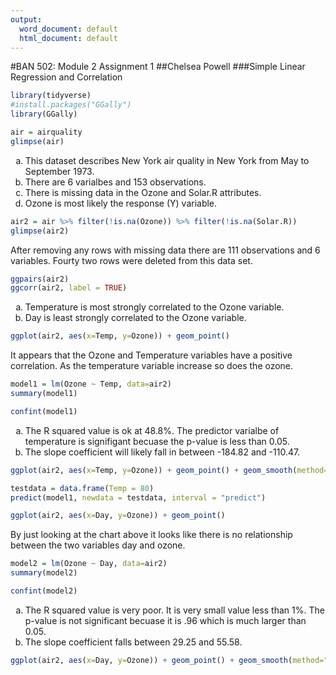 ---
output:
  word_document: default
  html_document: default
---
#BAN 502: Module 2 Assignment 1
##Chelsea Powell
###Simple Linear Regression and Correlation


```{r setup}
library(tidyverse)
#install.packages("GGally")
library(GGally)

air = airquality
glimpse(air)
```
a. This dataset describes New York air quality in New York from May to September 1973.
b. There are 6 varialbes and 153 observations.
c. There is missing data in the Ozone and Solar.R attributes.
d. Ozone is most likely the response (Y) variable.

```{r delete missing values}
air2 = air %>% filter(!is.na(Ozone)) %>% filter(!is.na(Solar.R))
glimpse(air2)
```
After removing any rows with missing data there are 111 observations and 6 variables. Fourty two rows were deleted from this data set.

```{r}
ggpairs(air2)
ggcorr(air2, label = TRUE)
```
a. Temperature is most strongly correlated to the Ozone variable.
b. Day is least strongly correlated to the Ozone variable.

```{r}
ggplot(air2, aes(x=Temp, y=Ozone)) + geom_point()
```
It appears that the Ozone and Temperature variables have a positive correlation. As the temperature variable increase so does the ozone.

```{r}
model1 = lm(Ozone ~ Temp, data=air2)
summary(model1)

confint(model1)
```
a. The R squared value is ok at 48.8%. The predictor varialbe of temperature is signifigant becuase the p-value is less than 0.05.
b. The slope coefficient will likely fall in between -184.82 and -110.47.

```{r}
ggplot(air2, aes(x=Temp, y=Ozone)) + geom_point() + geom_smooth(method="lm", se=FALSE)
```

```{r}
testdata = data.frame(Temp = 80)
predict(model1, newdata = testdata, interval = "predict")
```

```{r}
ggplot(air2, aes(x=Day, y=Ozone)) + geom_point()
```
By just looking at the chart above it looks like there is no relationship between the two variables day and ozone.

```{r}
model2 = lm(Ozone ~ Day, data=air2)
summary(model2)

confint(model2)

```
a. The R squared value is very poor. It is very small value less than 1%. The p-value is not significant becuase it is .96 which is much larger than 0.05.
b. The slope coefficient falls between 29.25 and 55.58.

```{r}
ggplot(air2, aes(x=Day, y=Ozone)) + geom_point() + geom_smooth(method="lm", se = FALSE)
```


